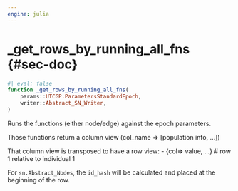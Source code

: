 ```yaml
---
engine: julia
---
```


# _get_rows_by_running_all_fns {#sec-doc}
    

::: {.callout-note appearance="simple" title="docblock" collapse=false}    


```julia
#| eval: false
function _get_rows_by_running_all_fns(
    params::UTCGP.ParametersStandardEpoch,
    writer::Abstract_SN_Writer,
)

```

Runs the functions (either node/edge) against the epoch parameters. 
 
Those functions return a column view (col_name => [population info, ...])
 
That column view is transposed to have a row view:      - {col=> value, ...}  # row 1 relative to individual 1
 
For `sn.Abstract_Nodes`, the `id_hash` will be calculated and placed at the beginning of the row. 
 


:::
    


